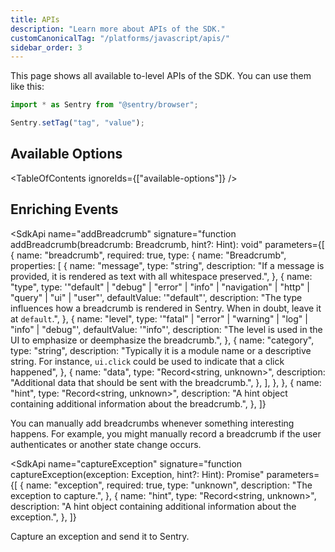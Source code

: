 ```yaml
---
title: APIs
description: "Learn more about APIs of the SDK."
customCanonicalTag: "/platforms/javascript/apis/"
sidebar_order: 3
---
```


This page shows all available to-level APIs of the SDK. You can use them like this:

```javascript
import * as Sentry from "@sentry/browser";

Sentry.setTag("tag", "value");
```

## Available Options

<TableOfContents ignoreIds={["available-options"]} />

## Enriching Events

<SdkApi
  name="addBreadcrumb"
  signature="function addBreadcrumb(breadcrumb: Breadcrumb, hint?: Hint): void"
  parameters={[
    {
      name: "breadcrumb",
      required: true,
      type: {
        name: "Breadcrumb",
        properties: [
          {
            name: "message",
            type: "string",
            description:
              "If a message is provided, it is rendered as text with all whitespace preserved.",
          },
          {
            name: "type",
            type: '"default" | "debug" | "error" | "info" | "navigation" | "http" | "query" | "ui" | "user"',
            defaultValue: '"default"',
            description:
              "The type influences how a breadcrumb is rendered in Sentry. When in doubt, leave it at `default`.",
          },
          {
            name: "level",
            type: '"fatal" | "error" | "warning" | "log" | "info" | "debug"',
            defaultValue: '"info"',
            description:
              "The level is used in the UI to emphasize or deemphasize the breadcrumb.",
          },
          {
            name: "category",
            type: "string",
            description:
              "Typically it is a module name or a descriptive string. For instance, `ui.click` could be used to indicate that a click happened",
          },
          {
            name: "data",
            type: "Record<string, unknown>",
            description:
              "Additional data that should be sent with the breadcrumb.",
          },
        ],
      },
    },
    {
      name: "hint",
      type: "Record<string, unknown>",
      description:
        "A hint object containing additional information about the breadcrumb.",
    },
  ]}
>
  You can manually add breadcrumbs whenever something interesting happens. For
  example, you might manually record a breadcrumb if the user authenticates or
  another state change occurs.
</SdkApi>

<SdkApi
  name="captureException"
  signature="function captureException(exception: Exception, hint?: Hint): Promise<EventId>"
  parameters={[
    {
      name: "exception",
      required: true,
      type: "unknown",
      description: "The exception to capture.",
    },
    {
      name: "hint",
      type: "Record<string, unknown>",
      description:
        "A hint object containing additional information about the exception.",
    },
  ]}
>
  Capture an exception and send it to Sentry.
</SdkApi>

